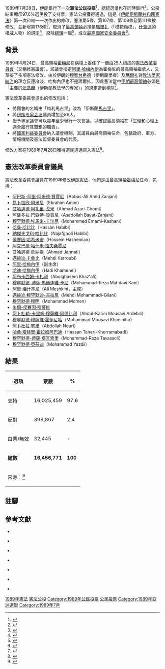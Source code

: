 {{伊朗政治}}

1989年7月28日，[[伊朗|伊朗]]舉行了一次'''憲法公民投票'''<ref>{{harvnb|Mallat|2004|p=106}}</ref>，[[1989年伊朗總統選舉|總統選舉]]也在同時舉行<ref>{{harvnb|Marty|Appleby|1996|p=99}}</ref>。公投結果顯示97.6%選民投了支持票，憲法公投獲得通過，這是《[[伊朗伊斯蘭共和國憲法|伊朗伊斯蘭共和國憲法]]》第一次和唯一一次作出的修改。憲法第5條、第107條、第109條及第111條被修改，並新增第176條<ref>{{harvnb|Ehteshami|1995|p=38}}</ref>，取消了[[伊朗最高領袖|最高領袖]]必須是[[瑪爾扎|瑪爾扎]]（「模範楷模」，[[什葉派|什葉派]]的權威人物）的規定<ref>{{harvnb|Roy|2004|p=85}}</ref>，廢除[[伊朗總理|總理]]一職<ref>{{harvnb|Rajendra|Kaplan|Rajendra|2003|p=29}}</ref>，成立[[伊朗最高國家安全委員會|最高國家安全委員會]]<ref>{{harvnb|Arjomand|2009|p=38}}</ref>。

== 背景 ==

1989年4月24日，最高領袖[[魯霍拉·穆薩維·霍梅尼|霍梅尼]]在病榻上委任了一個由25人組成的[[憲法改革委員會|憲法改革委員會]]（又稱修憲議會）。該議會指定[[阿里·哈梅內伊|阿里·哈梅內伊]]為霍梅尼的最高領袖繼承人，又草擬了多項憲法修改。由於伊朗的[[伊智提哈德|穆智台希德]]（伊斯蘭學者）及[[瑪爾扎|瑪爾扎]]對[[伊斯蘭政府:法學家的統治|教法學家統治]]的理念反應冷淡，哈梅內伊也不是瑪爾扎，因此憲法當中[[伊朗最高領袖|伊朗最高領袖]]必須是「主要的[[法基赫|法基赫]]（伊斯蘭教法學的專家）」的規定遭到移除<ref>{{harvnb|Abrahamian|2008|p=182}}</ref>。

憲法改革委員會提出的修改包括：

*將國會的名稱由「梅利馬吉里」改為「伊斯蘭[[馬吉里|馬吉里]]」。
*將[[伊朗专家会议|伊朗专家会议]]議員增加至86人。
*授予專家議會可以每年至少舉行一次會議，以確認最高領袖在「生理和心理上適合履行其艱鉅的職責」。
*將[[伊朗國家利益委員會|國家利益委員會]]納入議會機制，其議員由最高領袖任命，包括政府、軍方、情報機關及憲法監督委員會的代表。

修改方案在1989年7月28日獲得選民通過寫入憲法<ref>{{cite web | url=http://servat.unibe.ch/icl/ir00000_.html | title=Iran - Constitution | publisher=ICL | accessdate=2011-12-01 | language=en | archive-date=2020-12-10 | archive-url=https://web.archive.org/web/20201210082354/https://www.servat.unibe.ch/icl/ir00000_.html | dead-url=no }}</ref>。

== 憲法改革委員會議員 ==

憲法改革委員會議員在1989年修改[[伊朗伊斯蘭共和國憲法|伊朗憲法]]，他們是由最高領袖[[魯霍拉·穆薩維·霍梅尼|霍梅尼]]任命，包括：

*[[阿巴斯-阿里·阿米德·贊賈尼|阿巴斯-阿里·阿米德·贊賈尼]]（Abbas-Ali Amid Zanjani）
*[[易卜拉欣·阿米尼|易卜拉欣·阿米尼]]（Ebrahim Amini）
*[[艾哈邁德·阿扎里-戈米|艾哈邁德·阿扎里-戈米]]（Ahmad Azari-Ghomi）
*[[阿薩多拉·巴亞特-贊賈尼|阿薩多拉·巴亞特-贊賈尼]]（Asadollah Bayat-Zanjani）
*[[穆罕默德·埃馬米-卡沙尼|穆罕默德·埃馬米-卡沙尼]]（Mohammed Emami-Kashani）
*[[哈桑·哈比比|哈桑·哈比比]]（Hassan Habibi）
*[[納傑夫戈利·哈比比|納傑夫戈利·哈比比]]（Najafgholi Habibi）
*[[侯賽因·哈希米安|侯賽因·哈希米安]]（Hossein Hashemian）
*[[阿克巴爾·哈什米·拉夫桑賈尼|阿克巴爾·哈什米·拉夫桑賈尼]]
*[[艾哈邁德·詹納提|艾哈邁德·詹納提]]（Ahmad Jannati）
*[[邁赫迪·卡魯比|邁赫迪·卡魯比]]（Mehdi Karroubi）
*[[阿里·哈梅內伊|阿里·哈梅內伊]]（副主席）
*[[哈迪·哈梅內伊|哈迪·哈梅內伊]]（Hadi Khamenei）
*[[阿布卡西姆·卡扎利|阿布卡西姆·卡扎利]]（Abolghasem Khaz'ali）
*[[穆罕默德-禮薩·馬赫達維·卡尼|穆罕默德-禮薩·馬赫達維·卡尼]]（Mohammad-Reza Mahdavi Kani）
*[[阿里·梅什基尼|阿里·梅什基尼]]（Ali Meshkini，主席）
*[[邁赫迪·穆罕默迪-吉拉尼|邁赫迪·穆罕默迪-吉拉尼]]（Mehdi Mohammadi-Gilani）
*[[穆罕默德·穆明|穆罕默德·穆明]]（Mohammad Momen）
*[[米爾-侯賽因·穆薩維|米爾-侯賽因·穆薩維]]
*[[阿卜杜勒-卡里姆·穆薩維·阿德比利|阿卜杜勒-卡里姆·穆薩維·阿德比利]]（Abdul-Karim Mousavi Ardebili）
*[[穆罕默德·穆薩維·霍伊尼哈|穆罕默德·穆薩維·霍伊尼哈]]（Mohammad Mousavi Khoeiniha）
*[[阿卜杜拉·努里|阿卜杜拉·努里]]（Abdollah Nouri）
*[[哈桑·塔赫里·霍拉姆阿巴迪|哈桑·塔赫里·霍拉姆阿巴迪]]（Hassan Taheri-Khorramabadi）
*[[穆罕默德-禮薩·塔瓦索里|穆罕默德-禮薩·塔瓦索里]]（Mohammad-Reza Tavassoli）
*[[穆罕默德·亞茲迪|穆罕默德·亞茲迪]]（Mohammad Yazdii）

== 結果 ==
{| class=wikitable style=text-align:right
!選項
!票數
!%
|-
|align=left|支持||16,025,459||97.6
|-
|align=left|反對||398,867||2.4
|-
|align=left|白票/無效||32,445||-
|-
|align=left|'''總數'''||'''16,456,771'''||'''100'''
|-
|colspan=3 align=left|來源：<ref>{{harvnb|Ehteshami|1995|p=34}}</ref>
|}

== 註腳 ==
{{reflist}}

== 參考文獻 ==
{{refbegin}}

*{{en}}{{Citation
|last=Mallat
|first=Chibli 
|title=''The renewal of Islamic law: Muhammad Baqer as-Sadr, Najaf, and the Shi'i International''
|publisher=Cambridge University Press
|date=2004
|isbn=0521531225
}}

*{{en}}{{Citation
|last=Marty
|first=Martin E. 
|last2=Appleby
|first2=R. Scott    
|title=''Fundamentalisms and the state: remaking polities, economies, and militance''
|publisher=University of Chicago Press
|date=1996
|isbn=0226508846
}}

*{{en}}{{Citation
|last=Ehteshami
|first=Anoushiravan  
|title=''After Khomeini: the Iranian Second Republic''
|publisher=Routledge
|date=1995
|isbn=0415108780
}}

*{{en}}{{Citation
|last=Roy
|first=Olivier  
|title=''Globalised Islam: the search for a new Ummah''
|publisher=C. Hurst & Co. Publishers
|date=2004
|isbn=1850655987
}}

*{{en}}{{Citation
|last=Rajendra
|first=Vijeya  
|last2=Kaplan
|first2=Gisela T.  
|last3=Rajendra
|first3=Rudi    
|title=''Iran''
|publisher=Marshall Cavendish
|date=2003
|isbn=076141665X
}}

*{{en}}{{Citation
|last=Arjomand
|first=Saīd Amir  
|title=''After Khomeini: Iran under his successors''
|publisher=Oxford University Press
|date=2009
|isbn=0195391799
}}

*{{en}}{{Citation
|last=Abrahamian
|first=Ervand   
|title=''A history of modern Iran''
|publisher=Cambridge University Press
|date=2008
|isbn=0521821398
}}

{{refend}}

{{伊朗選舉}}

[[Category:伊朗公民投票|1989年憲法]]
[[Category:伊朗伊斯蘭共和國歷史|憲法公投]]
[[Category:1989年公民投票|Category:1989年公民投票]]
[[Category:1989年伊朗|公民投票]]
[[Category:1989年亞洲選舉|Category:1989年亞洲選舉]]
[[Category:1989年7月|Category:1989年7月]]
